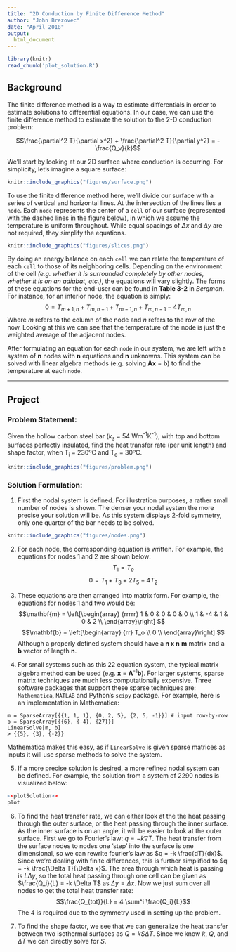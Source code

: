 ```yaml
---
title: "2D Conduction by Finite Difference Method"
author: "John Brezovec"
date: "April 2018"
output:
  html_document
---
```

```r
library(knitr)
read_chunk('plot_solution.R')
```
## Background
The finite difference method is a way to estimate differentials in order to estimate solutions to differential equations. In our case, we can use the finite difference method to estimate the solution to the 2-D conduction problem:

$$\frac{\partial^2 T}{\partial x^2} + \frac{\partial^2 T}{\partial y^2} = -\frac{Q_v}{k}$$

We'll start by looking at our 2D surface where conduction is occurring. For simplicity, let's imagine a square surface:

```r
knitr::include_graphics("figures/surface.png")
```

To use the finite difference method here, we'll divide our surface with a series of vertical and horizontal lines. At the intersection of the lines lies a `node`. Each `node` represents the center of a `cell` of our surface (represented with the dashed lines in the figure below), in which we assume the temperature is uniform throughout. While equal spacings of $\Delta x$ and $\Delta y$ are not required, they simplify the equations.

```r
knitr::include_graphics("figures/slices.png")
```

By doing an energy balance on each `cell` we can relate the temperature of each `cell` to those of its neighboring cells. Depending on the environment of the cell *(e.g. whether it is surrounded completely by other nodes, whether it is on an adiabat, etc.)*, the equations will vary slightly. The forms of these equations for the end-user can be found in **Table 3-2** in *Bergman*. For instance, for an interior node, the equation is simply:
$$0 = T_{m+1, n} + T_{m, n+1} + T_{m-1, n} + T_{m, n-1} - 4T_{m, n}$$
Where $m$ refers to the column of the node and $n$ refers to the row of the now. Looking at this we can see that the temperature of the node is just the weighted average of the adjacent nodes.

After formulating an equation for each `node` in our system, we are left with a system of **n** nodes with **n** equations and **n** unknowns. This system can be solved with linear algebra methods (e.g. solving **Ax** = **b**) to find the temperature at each `node`.

---
## Project

### Problem Statement:
Given the hollow carbon steel bar (*k~s~* = 54 Wm^-1^K^-1^), with top and bottom surfaces perfectly insulated, find the heat transfer rate (per unit length) and shape factor, when T~i~ = 230ºC and T~o~ = 30ºC.

```r
knitr::include_graphics("figures/problem.png")
```

### Solution Formulation:
1. First the nodal system is defined. For illustration purposes, a rather small number of nodes is shown. The denser your nodal system the more precise your solution will be. As this system displays 2-fold symmetry, only one quarter of the bar needs to be solved.

```r
knitr::include_graphics("figures/nodes.png")
```

2. For each node, the corresponding equation is written. For example, the equations for nodes 1 and 2 are shown below:
$$T_1 = T_o$$
$$0 = T_1 + T_3 + 2T_5 - 4T_2$$
3. These equations are then arranged into matrix form. For example, the equations for nodes 1 and two would be:
$$\mathbf{m} = \left[\begin{array}
{rrrrr}
1 & 0 & 0 & 0 & 0 \\
1 & -4 & 1 & 0 & 2 \\
\end{array}\right]
$$
$$\mathbf{b} = \left[\begin{array}
{rr}
T_o \\
0 \\
\end{array}\right]
$$
Although a properly defined system should have a **n x n** **m** matrix and a **b** vector of length **n**.

4. For small systems such as this 22 equation system, the typical matrix algebra method can be used (e.g. **x** = **A**^-1^**b**). For larger systems, sparse matrix techniques are much less computationally expensive. Three software packages that support these sparse techniques are: `Mathematica`, `MATLAB` and Python's `scipy` package. For example, here is an implementation in Mathematica:
```
m = SparseArray[{{1, 1, 1}, {0, 2, 5}, {2, 5, -1}}] # input row-by-row
b = SparseArray[{{6}, {-4}, {27}}]
LinearSolve[m, b]
> {{5}, {3}, {-2}}
```
Mathematica makes this easy, as if `LinearSolve` is given sparse matrices as inputs it will use sparse methods to solve the system.

5. If a more precise solution is desired, a more refined nodal system can be defined. For example, the solution from a system of 2290 nodes is visualized below:

```r
<<plotSolution>>
plot
```

6. To find the heat transfer rate, we can either look at the the heat passing through the outer surface, or the heat passing through the inner surface. As the inner surface is on an angle, it will be easier to look at the outer surface. First we go to Fourier's law:
$q = -k \nabla T$. The heat transfer from the surface nodes to nodes one 'step' into the surface is one dimensional, so we can rewrite fourier's law as $q = -k \frac{dT}{dx}$. Since we're dealing with finite differences, this is further simplified to $q = -k \frac{\Delta T}{\Delta x}$. The area through which heat is passing is $L \Delta y$, so the total heat passing through one cell can be given as $\frac{Q_i}{L} = -k \Delta T$ as $\Delta y = \Delta x$. Now we just sum over all nodes to get the total heat transfer rate:
$$\frac{Q_{tot}}{L} = 4 \sum^i \frac{Q_i}{L}$$
The 4 is required due to the symmetry used in setting up the problem.

7. To find the shape factor, we see that we can generalize the heat transfer between two isothermal surfaces as $Q = kS \Delta T$. Since we know $k$, $Q$, and $\Delta T$ we can directly solve for $S$.
